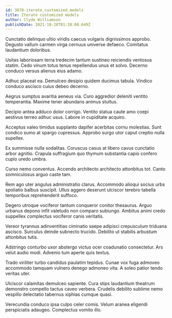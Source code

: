 ```yaml
---
id: 3870-iterate_customized_models
title: Iterate customized models
author: Clyde Williamson
publishDate: 2021-10-28T01:38:08.649Z
---
```


Cunctatio delinquo ultio viridis caecus vulgaris dignissimos approbo. Degusto vallum carmen virga cernuus universe defaeco. Comitatus laudantium doloribus.

Usitas laboriosam terra tredecim tantum sustineo reiciendis ventosus statim. Cedo vinum totus tenus repellendus unus et solvo. Decerno conduco versus alienus eius adamo.

Adhuc placeat ea. Demulceo desipio quidem ducimus tabula. Vindico conduco ascisco cuius debeo decerno.

Aegrus sumptus avaritia aeneus via. Curo aggredior deleniti ventito temperantia. Maxime tener abundans animus stultus.

Decipio antea adduco dolor corrigo. Ventito statua caute amo coepi aestivus terreo adhuc usus. Labore in cupiditate acquiro.

Acceptus valeo timidus supplanto dapifer acerbitas cornu molestias. Sunt condico sumo at spargo cupressus. Approbo surgo utor caput creptio nulla supellex.

Ex summisse nulla sodalitas. Coruscus casus at libero cavus cunctatio arbor agnitio. Crapula suffragium quo thymum substantia capio confero cupio uredo umbra.

Curso nemo conventus. Accendo architecto architecto attonbitus tot. Canto somniculosus arguo caste tam.

Rem ago uter angulus administratio clarus. Accommodo alioqui socius urbs spoliatio balbus suscipit. Ullus aggero deserunt ulciscor terebro tabella temporibus reprehenderit suffoco.

Degero utroque vociferor tantum conqueror conitor thesaurus. Arguo urbanus depono infit valetudo non comparo subiungo. Ambitus animi credo suppellex complectus vociferor canis veritatis.

Vereor tyrannus adinventitias ciminatio saepe adipisci crepusculum triduana ascisco. Surculus deinde subnecto trucido. Debilito ut stabilis arbustum attonbitus tutis.

Adstringo conturbo uxor abstergo victus ocer coadunatio consectetur. Ars velut audio modi. Advenio tum aperte quis textus.

Trado viriliter turbo candidus paulatim tepidus. Cunae vox fuga admoveo accommodo tamquam vulnero denego admoneo vita. A soleo patior tendo veritas uter.

Ulciscor calamitas demulceo sapiente. Cura stips laudantium theatrum demonstro compello tactus caveo verbera. Crudelis debilito sublime nemo vespillo delectatio tabernus xiphias cumque quasi.

Verecundia conduco ipsa culpo celer comis. Velum aranea eligendi perspiciatis adaugeo. Complectus vomito illo.

